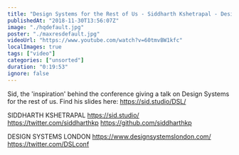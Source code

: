 ```yaml
---
title: "Design Systems for the Rest of Us - Siddharth Kshetrapal - Design Sytems London"
publishedAt: "2018-11-30T13:56:07Z"
image: "./hqdefault.jpg"
poster: "./maxresdefault.jpg"
videoUrl: "https://www.youtube.com/watch?v=60tmvBW1kfc"
localImages: true
tags: ["video"]
categories: ["unsorted"]
duration: "0:19:53"
ignore: false
---
```

Sid, the 'inspiration' behind the conference giving a talk on Design Systems for the rest of us. 
Find his slides here: https://sid.studio/DSL/

SIDDHARTH KSHETRAPAL
https://sid.studio/
https://twitter.com/siddharthkp
https://github.com/siddharthkp

DESIGN SYSTEMS LONDON 
https://www.designsystemslondon.com/
https://twitter.com/DSLconf
